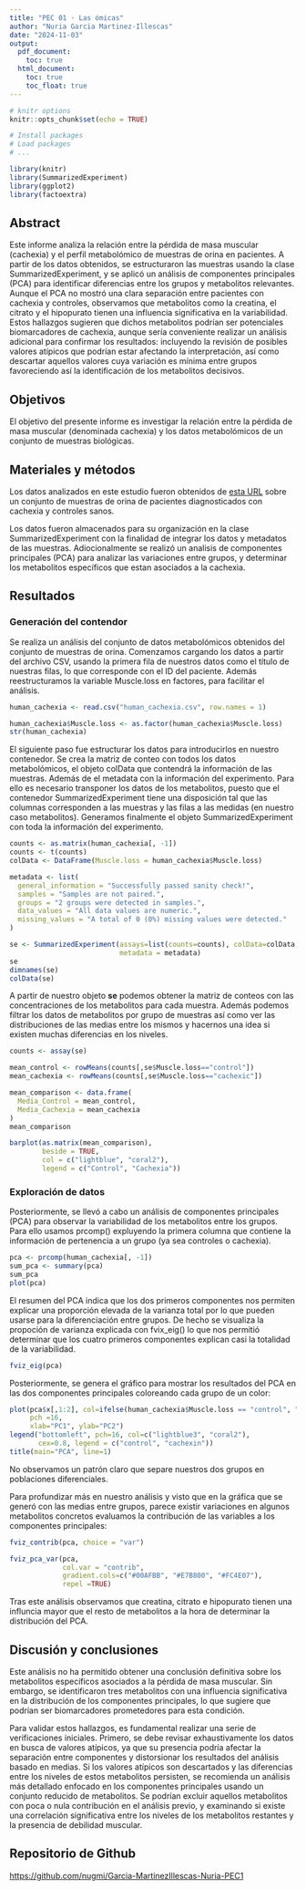 ```yaml
---
title: "PEC 01 · Las ómicas"
author: "Nuria Garcia Martinez-Illescas"
date: "2024-11-03"
output: 
  pdf_document:
    toc: true
  html_document:
    toc: true
    toc_float: true
---
```


```r
# knitr options
knitr::opts_chunk$set(echo = TRUE)

```

```r
# Install packages
# Load packages
# ...

library(knitr)
library(SummarizedExperiment)
library(ggplot2)
library(factoextra)
```

## Abstract

Este informe analiza la relación entre la pérdida de masa muscular (cachexia) y 
el perfil metabolómico de muestras de orina en pacientes. A partir de los datos obtenidos,
se estructuraron las muestras usando la clase SummarizedExperiment, y se aplicó 
un análisis de componentes principales (PCA) para identificar diferencias entre 
los grupos y metabolitos relevantes. Aunque el PCA no mostró una clara separación 
entre pacientes con cachexia y controles, observamos que metabolitos como la creatina, 
el citrato y el hipopurato tienen una influencia significativa en la variabilidad. 
Estos hallazgos sugieren que dichos metabolitos podrían ser potenciales biomarcadores 
de cachexia, aunque sería conveniente realizar un análisis adicional para confirmar 
los resultados: incluyendo la revisión de posibles valores atípicos que podrían 
estar afectando la interpretación, así como descartar aquellos valores cuya variación
es mínima entre grupos favoreciendo así la identificación de los metabolitos decisivos.

## Objetivos

El objetivo del presente informe es investigar la relación entre la pérdida de masa
muscular (denominada cachexia) y los datos metabolómicos de un conjunto de muestras
biológicas. 

## Materiales y métodos

Los datos analizados en este estudio fueron obtenidos de [esta URL](https://rest.xialab.ca/api/download/metaboanalyst/human_cachexia.csv) sobre
un conjunto de muestras de orina de pacientes diagnosticados con cachexia y controles
sanos. 

Los datos fueron almacenados para su organización en la clase SummarizedExperiment con
la finalidad de integrar los datos y metadatos de las muestras. Adiocionalmente se
realizó un analisis de componentes principales (PCA) para analizar las variaciones entre
grupos, y determinar los metabolitos específicos que estan asociados a la cachexia.

## Resultados

### Generación del contendor

Se realiza un análisis del conjunto de datos metabolómicos obtenidos del conjunto
de muestras de orina. Comenzamos cargando los datos a partir del archivo CSV, usando
la primera fila de nuestros datos como el título de nuestras filas, lo que corresponde
con el ID del paciente. Además reestructuramos la variable Muscle.loss en factores, para 
facilitar el análisis.

```r
human_cachexia <- read.csv("human_cachexia.csv", row.names = 1)

human_cachexia$Muscle.loss <- as.factor(human_cachexia$Muscle.loss)
str(human_cachexia)
```

El siguiente paso fue estructurar los datos para introducirlos en nuestro contenedor.
Se crea la matriz de conteo con todos los datos metabolómicos, el objeto colData que 
contendrá la información de las muestras. Además de el metadata con la información del
experimento. Para ello es necesario transponer los datos de los metabolitos, puesto que
el contenedor SummarizedExperiment tiene una disposición tal que las columnas corresponden
a las muestras y las filas a las medidas (en nuestro caso metabolitos). Generamos finalmente 
el objeto SummarizedExperiment con toda la información del experimento.

```r
counts <- as.matrix(human_cachexia[, -1])
counts <- t(counts)
colData <- DataFrame(Muscle.loss = human_cachexia$Muscle.loss)

metadata <- list(
  general_information = "Successfully passed sanity check!",
  samples = "Samples are not paired.",
  groups = "2 groups were detected in samples.",
  data_values = "All data values are numeric.",
  missing_values = "A total of 0 (0%) missing values were detected."
)

se <- SummarizedExperiment(assays=list(counts=counts), colData=colData,
                           metadata = metadata)
se
dimnames(se)
colData(se)
```

A partir de nuestro objeto **se** podemos obtener la matriz de conteos con las
concentraciones de los metabolitos para cada muestra. Además podemos filtrar los
datos de metabolitos por grupo de muestras así como ver las distribuciones de las
medias entre los mismos y hacernos una idea si existen muchas diferencias en los 
niveles.

```r
counts <- assay(se)

mean_control <- rowMeans(counts[,se$Muscle.loss=="control"])
mean_cachexia <- rowMeans(counts[,se$Muscle.loss=="cachexic"])

mean_comparison <- data.frame(
  Media_Control = mean_control,
  Media_Cachexia = mean_cachexia
)
mean_comparison

barplot(as.matrix(mean_comparison), 
        beside = TRUE, 
        col = c("lightblue", "coral2"), 
        legend = c("Control", "Cachexia"))
```

### Exploración de datos

Posteriormente, se llevó a cabo un análisis de componentes principales (PCA) para 
observar la variabilidad de los metabolitos entre los grupos. Para ello usamos prcomp()
expluyendo la primera columna que contiene la información de pertenencia a un grupo
(ya sea controles o cachexia).

```r
pca <- prcomp(human_cachexia[, -1])
sum_pca <- summary(pca)
sum_pca
plot(pca)
```

El resumen del PCA indica que los dos primeros componentes nos permiten explicar 
una proporción elevada de la varianza total por lo que pueden usarse para la 
diferenciación entre grupos. De hecho se visualiza la propoción de varianza explicada
con fvix_eig() lo que nos permitió determinar que los cuatro primeros componentes
explican casi la totalidad de la variabilidad.

```r
fviz_eig(pca)
```

Posteriormente, se genera el gráfico para mostrar los resultados del PCA en las dos
componentes principales coloreando cada grupo de un color:

```r
plot(pca$x[,1:2], col=ifelse(human_cachexia$Muscle.loss == "control", "lightblue3", "coral2"),
     pch =16,
     xlab="PC1", ylab="PC2")
legend("bottomleft", pch=16, col=c("lightblue3", "coral2"),
       cex=0.8, legend = c("control", "cachexin"))
title(main="PCA", line=1)
```

No observamos un patrón claro que separe nuestros dos grupos en poblaciones diferenciales.

Para profundizar más en nuestro análisis y visto que en la gráfica que se generó con
las medias entre grupos, parece existir variaciones en algunos metabolitos concretos
evaluamos la contribución de las variables a los componentes principales:

```r
fviz_contrib(pca, choice = "var")

fviz_pca_var(pca,
             col.var = "contrib",
             gradient.cols=c("#00AFBB", "#E7B800", "#FC4E07"),
             repel =TRUE)
```

Tras este análisis observamos que creatina, citrato e hipopurato tienen una influncia
mayor que el resto de metabolitos a la hora de determinar la distribución del PCA. 

## Discusión y conclusiones

Este análisis no ha permitido obtener una conclusión definitiva sobre los metabolitos
específicos asociados a la pérdida de masa muscular. Sin embargo, se identificaron 
tres metabolitos con una influencia significativa en la distribución de los 
componentes principales, lo que sugiere que podrían ser biomarcadores prometedores
para esta condición.

Para validar estos hallazgos, es fundamental realizar una serie de verificaciones 
iniciales. Primero, se debe revisar exhaustivamente los datos en busca de valores
atípicos, ya que su presencia podría afectar la separación entre componentes y 
distorsionar los resultados del análisis basado en medias. Si los valores atípicos
son descartados y las diferencias entre los niveles de estos metabolitos persisten,
se recomienda un análisis más detallado enfocado en los componentes principales 
usando un conjunto reducido de metabolitos. Se podrían excluir aquellos metabolitos
con poca o nula contribución en el análisis previo, y examinando si existe una 
correlación significativa entre los niveles de los metabolitos restantes y la 
presencia de debilidad muscular.

## Repositorio de Github

[https://github.com/nugmi/Garcia-MartinezIllescas-Nuria-PEC1](https://github.com/nugmi/Garcia-MartinezIllescas-Nuria-PEC1)